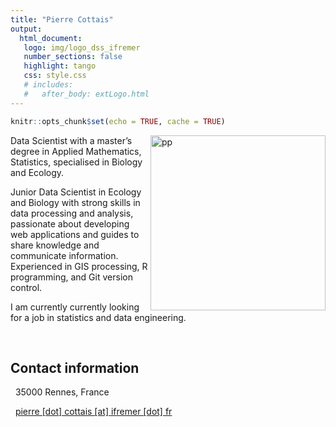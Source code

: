 ```yaml
---
title: "Pierre Cottais"
output: 
  html_document:
   logo: img/logo_dss_ifremer
   number_sections: false
   highlight: tango
   css: style.css
   # includes:
   #   after_body: extLogo.html
---
```




```r
knitr::opts_chunk$set(echo = TRUE, cache = TRUE)
```


<img src="img/pont-neuf.jpg" alt="pp" width = "280px" align="right"> </img>
  
  
Data Scientist with a master's degree in Applied Mathematics, Statistics, specialised in Biology and Ecology.

Junior Data Scientist in Ecology and Biology with strong skills in data processing and analysis, passionate about developing web applications and guides to share knowledge and communicate information. Experienced in GIS processing, R programming, and Git version control.

I am currently currently looking for a job in statistics and data engineering.
 
 
 </br>
 
  
## Contact information
<i class="fas fa-map-marker"></i>
<!-- Deep Sea Lab, UMR BEEP</br> -->
<!-- &nbsp;&nbsp;&nbsp;&nbsp; Ifremer Centre Bretagne, CS 10070</br> -->
&nbsp; 35000 Rennes, France</br>
  
<!-- <i class="fa fa-phone"></i> -->
<!-- See CV -->

<i class="fa fa-at"></i>
&nbsp; <a href="mailto:pierre.cottais@ifremer.fr">pierre [dot] cottais [at] ifremer [dot] fr</a>


 